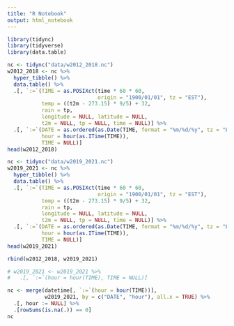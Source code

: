 ```yaml
---
title: "R Notebook"
output: html_notebook
---
```


```r
library(tidync)
library(tidyverse)
library(data.table)
```

```r
nc <- tidync("data/w2012_2018.nc")
w2012_2018 <- nc %>%
  hyper_tibble() %>%
  data.table() %>%
  .[, `:=`(TIME = as.POSIXct(time * 60 * 60,
                             origin = "1900/01/01", tz = "EST"),
           temp = ((t2m - 273.15) * 9/5) + 32,
           rain = tp,
           longitude = NULL, latitude = NULL,
           t2m = NULL, tp = NULL, time = NULL)] %>%
  .[, `:=`(DATE = as.ordered(as.Date(TIME, format = "%m/%d/%y", tz = "EST")),
           hour = hour(as.ITime(TIME)),
           TIME = NULL)]
head(w2012_2018)

nc <- tidync("data/w2019_2021.nc")
w2019_2021 <- nc %>%
  hyper_tibble() %>%
  data.table() %>%
  .[, `:=`(TIME = as.POSIXct(time * 60 * 60, 
                             origin = "1900/01/01", tz = "EST"),
           temp = ((t2m - 273.15) * 9/5) + 32,
           rain = tp,
           longitude = NULL, latitude = NULL, 
           t2m = NULL, tp = NULL, time = NULL)] %>%
  .[, `:=`(DATE = as.ordered(as.Date(TIME, format = "%m/%d/%y", tz = "EST")),
           hour = hour(as.ITime(TIME)),
           TIME = NULL)]
head(w2019_2021)

rbind(w2012_2018, w2019_2021)

# w2019_2021 <- w2019_2021 %>%
#   .[, `:=`(hour = hour(TIME), TIME = NULL)]

nc <- merge(datetime[, `:=`(hour = hour(TIME))], 
            w2019_2021, by = c("DATE", "hour"), all.x = TRUE) %>%
  .[, hour := NULL] %>%
  .[rowSums(is.na(.)) == 0]
nc
```

